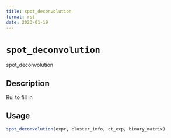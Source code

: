 ```yaml
--- 
title: spot_deconvolution 
format: rst 
date: 2023-01-19 
--- 
```

# `spot_deconvolution`

spot_deconvolution


## Description

Rui to fill in


## Usage

```r
spot_deconvolution(expr, cluster_info, ct_exp, binary_matrix)
```


